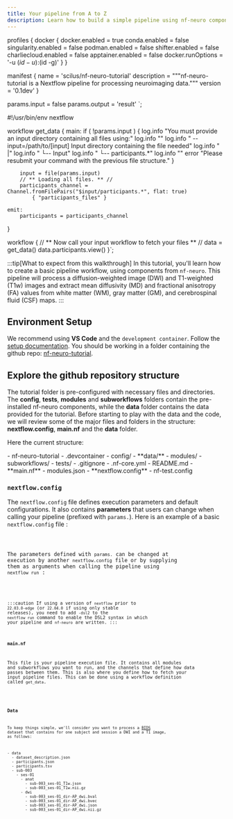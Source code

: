 ```yaml
---
title: Your pipeline from A to Z
description: Learn how to build a simple pipeline using nf-neuro components
---
```



profiles {
    docker {
        docker.enabled          = true
        conda.enabled           = false
        singularity.enabled     = false
        podman.enabled          = false
        shifter.enabled         = false
        charliecloud.enabled    = false
        apptainer.enabled       = false
        docker.runOptions       = '-u $(id -u):$(id -g)'
    }
}

manifest {
    name            = 'scilus/nf-neuro-tutorial'
    description     = """nf-neuro-tutorial is a Nextflow pipeline for processing neuroimaging data."""
    version         = '0.1dev'
}

params.input      = false
params.output     = 'result'
`;

#!/usr/bin/env nextflow

workflow get_data {
    main:
        if ( !params.input ) {
            log.info "You must provide an input directory containing all files using:"
            log.info ""
            log.info "    --input=/path/to/[input]   Input directory containing the file needed"
            log.info "                        |"
            log.info "                        └-- Input"
            log.info "                             └-- participants.*"
            log.info ""
            error "Please resubmit your command with the previous file structure."
        }

        input = file(params.input)
        // ** Loading all files. ** //
        participants_channel = Channel.fromFilePairs("$input/participants.*", flat: true)
            { "participants_files" }

    emit:
        participants = participants_channel
}

workflow {
    // ** Now call your input workflow to fetch your files ** //
    data = get_data()
    data.participants.view()
}`;


:::tip[What to expect from this walkthrough]
In this tutorial, you'll learn how to create a basic pipeline workflow, using components from `nf-neuro`. 
This pipeline will process a diffusion-weighted image (DWI) and T1-weighted (T1w) images and extract mean diffusivity 
(MD) and fractional anisotropy (FA) values from white matter (WM), gray matter (GM), and cerebrospinal fluid (CSF) maps.
:::

## Environment Setup

We recommend using **VS Code** and the `development container`. Follow the
[setup documentation](/nf-neuro/pipeline/1-setup). You should be working in a folder containing the github 
repo: [nf-neuro-tutorial](https://github.com/scilus/nf-neuro-tutorial).

## Explore the github repository structure 

The tutorial folder is pre-configured with necessary files and directories.
The **config**, **tests**, **modules** and **subworkflows** folders contain the pre-installed nf-neuro components, 
while the **data** folder contains the data provided for the tutorial. Before starting to play with the data and the code,
we will review some of the major files and folders in the structure: **nextflow.config**, **main.nf** and the **data** folder.

Here the current structure:

<FileTree>
- nf-neuro-tutorial
  - .devcontainer
  - config/
  - **data/**
  - modules/
  - subworkflows/
  - tests/
  - .gitignore
  - .nf-core.yml
  - README.md
  - **main.nf**
  - modules.json
  - **nextflow.config**
  - nf-test.config
</FileTree>

### `nextflow.config`

The `nextflow.config` file defines execution parameters and default configurations.
It also contains **parameters** that users can change when calling your pipeline
(prefixed with `params.`). Here is an example of a basic `nextflow.config` file :

<Code code={nextflowConfig} lang="bash" title="nextflow.config" showCopyToClipboardButton="False"/>

The parameters defined with `params.` can be changed at execution by another `nextflow.config` file or
by supplying them as arguments when calling the pipeline using `nextflow run` :

<Code code="nextflow run main.nf --input /path/to/input --output /path/to/output" lang="nextflow" title="nextflow.config" frame="none"/>

:::caution
If using a version of `nextflow` prior to `22.03.0-edge` (or `22.04.0` if using only stable releases),
you need to add `-dsl2` to the `nextflow run` command to enable the DSL2 syntax in which your
pipeline and `nf-neuro` are written.
:::


### `main.nf`

This file is your pipeline execution file. It contains all modules and subworkflows you want to run, and the
channels that define how data passes between them. This is also where you define how to fetch your input pipeline files.
This can be done using a workflow definition called `get_data`.

<Code code={main} lang="bash" title="main.nf"/>

### Data

To keep things simple, we'll consider you want to process a [BIDS](https://bids-specification.readthedocs.io/en/stable/) dataset that contains for one 
subject and session a DWI and a T1 image, as follows:

<FileTree>
- data
  - dataset_description.json
  - participants.json
  - participants.tsv
  - sub-003
    - ses-01
      - anat
        - sub-003_ses-01_T1w.json
        - sub-003_ses-01_T1w.nii.gz
      - dwi
        - sub-003_ses-01_dir-AP_dwi.bval
        - sub-003_ses-01_dir-AP_dwi.bvec
        - sub-003_ses-01_dir-AP_dwi.json
        - sub-003_ses-01_dir-AP_dwi.nii.gz
</FileTree>